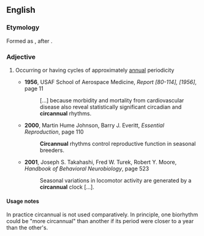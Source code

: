 ==English==

===Etymology===
Formed as {{compound|circa|alt1=circ(a)|annual|lang=en}}, after {{m|en|circadian}}.

===Adjective===
{{en-adj|-}}
# {{label|en|biology}} Occurring or having cycles of approximately [[annual]] periodicity
#* '''1956''', USAF School of Aerospace Medicine, ''Report [80-114], [1956]'', page 11
#*: […] because morbidity and mortality from cardiovascular disease also reveal statistically significant circadian and '''circannual''' rhythms.
#* '''2000''', Martin Hume Johnson, Barry J. Everitt, ''Essential Reproduction'', page 110
#*: '''Circannual''' rhythms control reproductive function in seasonal breeders.
#* '''2001''', Joseph S. Takahashi, Fred W. Turek, Robert Y. Moore, ''Handbook of Behavioral Neurobiology'', page 523
#*: Seasonal variations in locomotor activity are generated by a '''circannual''' clock […].

====Usage notes====
In practice circannual is not used comparatively. In principle, one biorhythm could be "more circannual" than another if its period were closer to a year than the other's.